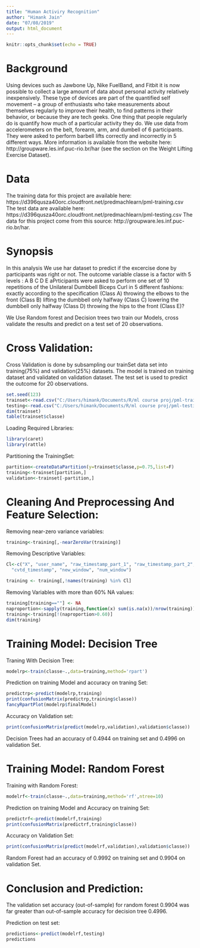 ```yaml
---
title: "Human Activiry Recognition"
author: "Himank Jain"
date: "07/08/2019"
output: html_document
---
```


```r
knitr::opts_chunk$set(echo = TRUE)
```

# Background

Using devices such as Jawbone Up, Nike FuelBand, and Fitbit it is now possible to collect a large amount of data about personal activity relatively inexpensively. These type of devices are part of the quantified self movement – a group of enthusiasts who take measurements about themselves regularly to improve their health, to find patterns in their behavior, or because they are tech geeks. One thing that people regularly do is quantify how much of a particular activity they do.
We use data from accelerometers on the belt, forearm, arm, and dumbell of 6 participants. They were asked to perform barbell lifts correctly and incorrectly in 5 different ways. More information is available from the website here: http://groupware.les.inf.puc-rio.br/har (see the section on the Weight Lifting Exercise Dataset). 

# Data
The training data for this project are available here: 
https://d396qusza40orc.cloudfront.net/predmachlearn/pml-training.csv
The test data are available here:
https://d396qusza40orc.cloudfront.net/predmachlearn/pml-testing.csv
The data for this project come from this source: http://groupware.les.inf.puc-rio.br/har.


# Synopsis

In this analysis We use har dataset to predict if the excercise done by participants was right or not.
The outcome variable classe is a factor with 5 levels : A B C D E
aPrticipants were asked to perform one set of 10 repetitions of the Unilateral Dumbbell Biceps Curl in 5 different fashions:
exactly according to the specification (Class A)
throwing the elbows to the front (Class B)
lifting the dumbbell only halfway (Class C)
lowering the dumbbell only halfway (Class D)
throwing the hips to the front (Class E)?

We Use Random forest and Decision trees two train our Models, cross validate the results and predict on a test set of 20 observations.


# Cross Validation:

Cross Validation is done by subsampling our trainSet data set into training(75%) and validation(25%) datasets.
The model is trained on training dataset and validated on validation dataset.
The test set is used to predict the outcome for 20 observations.

```r
set.seed(123)
trainset<-read.csv("C:/Users/himank/Documents/R/ml course proj/pml-training.csv")
testing<-read.csv("C:/Users/himank/Documents/R/ml course proj/pml-testing.csv")
dim(trainset)
table(trainset$classe)
```
Loading Required Libraries:
```r
library(caret)
library(rattle)
```



Partitioning the TrainingSet:
```r
partition<-createDataPartition(y=trainset$classe,p=0.75,list=F)
training<-trainset[partition,]
validation<-trainset[-partition,]
```

# Cleaning And Preprocessing And Feature Selection:
Removing near-zero variance variables:
```r
training<-training[,-nearZeroVar(training)]
```
Removing Descriptive Variables:
```r
Cl<-c("X", "user_name", "raw_timestamp_part_1", "raw_timestamp_part_2", 
  "cvtd_timestamp", "new_window", "num_window")

training <- training[,!names(training) %in% Cl]
```
Removing Variables with more than 60% NA values:
```r
training[training==""] <- NA
naproportion<-sapply(training,function(x) sum(is.na(x))/nrow(training))
training<-training[!(naproportion>0.60)]
dim(training)
```

# Training Model: Decision Tree

Traning With Decision Tree:
```r
modelrp<-train(classe~.,data=training,method='rpart')
```
Prediction on training Model and accuracy on traning Set:
```r
predictrp<-predict(modelrp,training)
print(confusionMatrix(predictrp,training$classe))
fancyRpartPlot(modelrp$finalModel)
```

Accuracy on Validation set:
```r
print(confusionMatrix(predict(modelrp,validation),validation$classe))
```

Decision Trees had an accuracy of 0.4944 on training set and 0.4996 on validation Set.



# Training Model: Random Forest
Training with Random Forest:
```r
modelrf<-train(classe~.,data=training,method='rf',ntree=10)
```
Prediction on training Model and Accuracy on training Set:
```r
predictrf<-predict(modelrf,training)
print(confusionMatrix(predictrf,training$classe))
```
Accuracy on Validation Set:
```r
print(confusionMatrix(predict(modelrf,validation),validation$classe))
```
Random Forest had an accuracy of 0.9992 on training set and 0.9904 on validation Set.

# Conclusion and Prediction:

The validation set accuracy (out-of-sample) for random forest 0.9904 was far greater than out-of-sample accuracy for decision tree 0.4996.

Prediction on test set:
```r
predictions<-predict(modelrf,testing)
predictions
```

